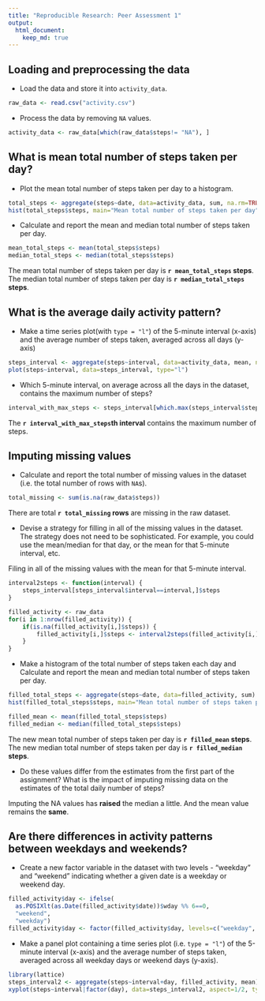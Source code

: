 ```yaml
---
title: "Reproducible Research: Peer Assessment 1"
output: 
  html_document:
    keep_md: true
---
```



## Loading and preprocessing the data

- Load the data and store it into `activity_data`.

```r
raw_data <- read.csv("activity.csv")
```

- Process the data by removing `NA` values.

```r
activity_data <- raw_data[which(raw_data$steps!= "NA"), ]
```

## What is mean total number of steps taken per day?

- Plot the mean total number of steps taken per day to a histogram.

```r
total_steps <- aggregate(steps~date, data=activity_data, sum, na.rm=TRUE)
hist(total_steps$steps, main="Mean total number of steps taken per day", xlab="steps per day")
```

- Calculate and report the mean and median total number of steps taken per day.

```r
mean_total_steps <- mean(total_steps$steps)
median_total_steps <- median(total_steps$steps)
```

The mean total number of steps taken per day is **`r mean_total_steps` steps**.  
The median total number of steps taken per day is **`r median_total_steps` steps**.

## What is the average daily activity pattern?

- Make a time series plot(with `type = "l"`) of the 5-minute interval (x-axis) and the average number of steps taken, averaged across all days (y-axis)

```r
steps_interval <- aggregate(steps~interval, data=activity_data, mean, na.rm=TRUE)
plot(steps~interval, data=steps_interval, type="l")
```

- Which 5-minute interval, on average across all the days in the dataset, contains the maximum number of steps?

```r
interval_with_max_steps <- steps_interval[which.max(steps_interval$steps),]$interval
```

The **`r interval_with_max_steps`th interval** contains the maximum number of steps.

## Imputing missing values

- Calculate and report the total number of missing values in the dataset (i.e. the total number of rows with `NA`s).

```r
total_missing <- sum(is.na(raw_data$steps))
```

There are total **`r total_missing` rows** are missing in the raw dataset.

- Devise a strategy for filling in all of the missing values in the dataset. The strategy does not need to be sophisticated. For example, you could use the mean/median for that day, or the mean for that 5-minute interval, etc.

Filing in all of the missing values with the mean for that 5-minute interval.

```r
interval2steps <- function(interval) {
    steps_interval[steps_interval$interval==interval,]$steps
}

filled_activity <- raw_data
for(i in 1:nrow(filled_activity)) {
    if(is.na(filled_activity[i,]$steps)) {
        filled_activity[i,]$steps <- interval2steps(filled_activity[i,]$interval)
    }
}
```

- Make a histogram of the total number of steps taken each day and Calculate and report the mean and median total number of steps taken per day.

```r
filled_total_steps <- aggregate(steps~date, data=filled_activity, sum)
hist(filled_total_steps$steps, main="Mean total number of steps taken per day", xlab="steps per day")

filled_mean <- mean(filled_total_steps$steps)
filled_median <- median(filled_total_steps$steps)
```

The new mean total number of steps taken per day is **`r filled_mean` steps**.  
The new median total number of steps taken per day is **`r filled_median` steps**.

- Do these values differ from the estimates from the first part of the assignment? What is the impact of imputing missing data on the estimates of the total daily number of steps?

Imputing the NA values has **raised** the median a little. And the mean value remains the **same**.

## Are there differences in activity patterns between weekdays and weekends?

- Create a new factor variable in the dataset with two levels - "weekday" and "weekend" indicating whether a given date is a weekday or weekend day.

```r
filled_activity$day <- ifelse(
  as.POSIXlt(as.Date(filled_activity$date))$wday %% 6==0,
  "weekend",
  "weekday")
filled_activity$day <- factor(filled_activity$day, levels=c("weekday", "weekend"))
```

- Make a panel plot containing a time series plot (i.e. `type = "l"`) of the 5-minute interval (x-axis) and the average number of steps taken, averaged across all weekday days or weekend days (y-axis).

```r
library(lattice)
steps_interval2 <- aggregate(steps~interval+day, filled_activity, mean)
xyplot(steps~interval|factor(day), data=steps_interval2, aspect=1/2, type="l")
```
